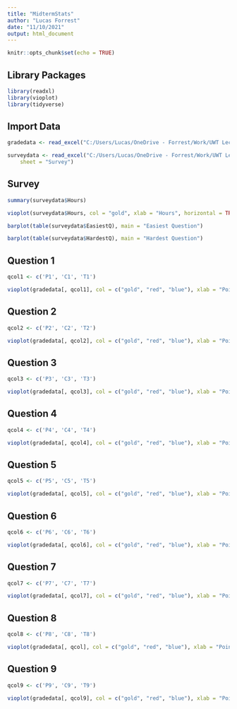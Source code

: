 ```yaml
---
title: "MidtermStats"
author: "Lucas Forrest"
date: "11/10/2021"
output: html_document
---
```


```r
knitr::opts_chunk$set(echo = TRUE)
```

## Library Packages

```r
library(readxl)
library(vioplot)
library(tidyverse)
```

## Import Data

```r

gradedata <- read_excel("C:/Users/Lucas/OneDrive - Forrest/Work/UWT Lecturer/AU21 TBUS 301C/AU21 Midterm Grades.xlsx", sheet = "Grades")

surveydata <- read_excel("C:/Users/Lucas/OneDrive - Forrest/Work/UWT Lecturer/AU21 TBUS 301C/AU21 Midterm Grades.xlsx", 
    sheet = "Survey")
```

## Survey

```r
summary(surveydata$Hours)

vioplot(surveydata$Hours, col = "gold", xlab = "Hours", horizontal = TRUE, main = "Time to Finish Midterm")

barplot(table(surveydata$EasiestQ), main = "Easiest Question")

barplot(table(surveydata$HardestQ), main = "Hardest Question")
```

## Question 1

```r
qcol1 <- c('P1', 'C1', 'T1')

vioplot(gradedata[, qcol1], col = c("gold", "red", "blue"), xlab = "Points", horizontal = TRUE)
```

## Question 2

```r
qcol2 <- c('P2', 'C2', 'T2')

vioplot(gradedata[, qcol2], col = c("gold", "red", "blue"), xlab = "Points", horizontal = TRUE)
```

## Question 3

```r
qcol3 <- c('P3', 'C3', 'T3')

vioplot(gradedata[, qcol3], col = c("gold", "red", "blue"), xlab = "Points", horizontal = TRUE)
```

## Question 4

```r
qcol4 <- c('P4', 'C4', 'T4')

vioplot(gradedata[, qcol4], col = c("gold", "red", "blue"), xlab = "Points", horizontal = TRUE)
```

## Question 5

```r
qcol5 <- c('P5', 'C5', 'T5')

vioplot(gradedata[, qcol5], col = c("gold", "red", "blue"), xlab = "Points", horizontal = TRUE)
```

## Question 6

```r
qcol6 <- c('P6', 'C6', 'T6')

vioplot(gradedata[, qcol6], col = c("gold", "red", "blue"), xlab = "Points", horizontal = TRUE)
```

## Question 7

```r
qcol7 <- c('P7', 'C7', 'T7')

vioplot(gradedata[, qcol7], col = c("gold", "red", "blue"), xlab = "Points", horizontal = TRUE)
```

## Question 8

```r
qcol8 <- c('P8', 'C8', 'T8')

vioplot(gradedata[, qcol], col = c("gold", "red", "blue"), xlab = "Points", horizontal = TRUE)
```

## Question 9

```r
qcol9 <- c('P9', 'C9', 'T9')

vioplot(gradedata[, qcol9], col = c("gold", "red", "blue"), xlab = "Points", horizontal = TRUE)
```
